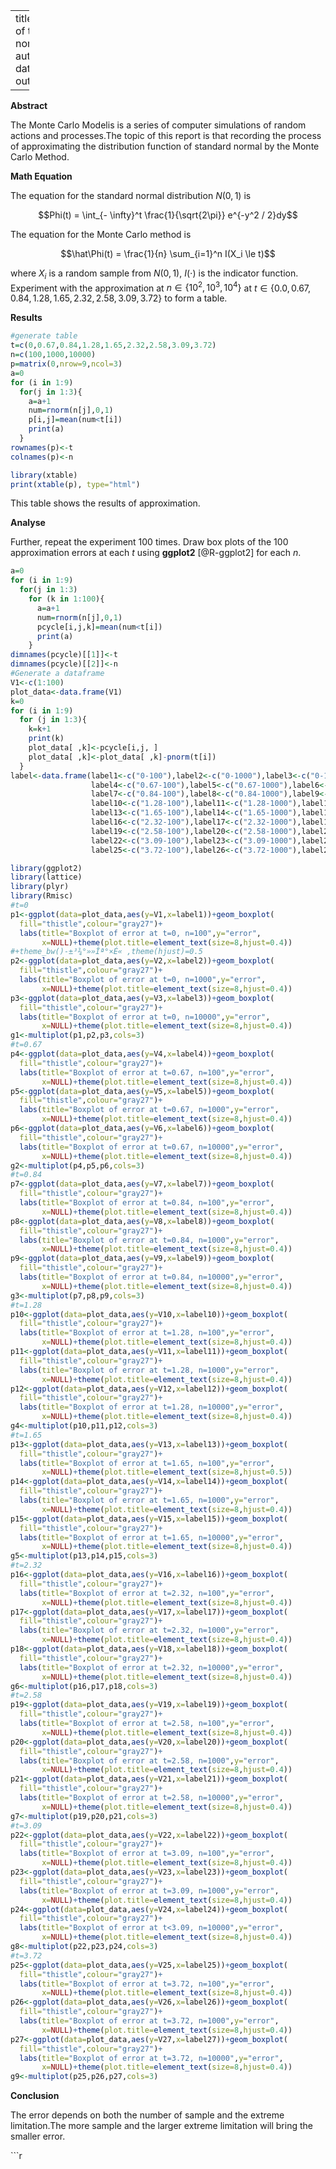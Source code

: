     
---
title: "Approximation of the standard normal distribution"
author: "CXJ2020"
date: "2020/3/27"
output:html_document
  
---



**Abstract**  


The Monte Carlo Modelis is a series of computer simulations of random actions and processes.The topic of this report is that recording the process of approximating the distribution function of standard normal by the Monte Carlo Method.



**Math Equation**


The equation for the standard normal distribution $N(0, 1)$ is 

$$Phi(t) = \int_{- \infty}^t \frac{1}{\sqrt{2\pi}} e^{-y^2 / 2}dy$$

The equation for the Monte Carlo method is 

$$\hat\Phi(t) = \frac{1}{n} \sum_{i=1}^n I(X_i \le t)$$

where $X_i$ is a random sample from $N(0, 1)$, $I(\cdot)$ is the indicator function.
Experiment with the approximation at
$n \in \{10^2, 10^3, 10^4\}$ at
$t \in \{0.0, 0.67, 0.84, 1.28, 1.65, 2.32, 2.58, 3.09, 3.72\}$ to
form a table.




**Results**





```r
#generate table
t=c(0,0.67,0.84,1.28,1.65,2.32,2.58,3.09,3.72)
n=c(100,1000,10000)
p=matrix(0,nrow=9,ncol=3)
a=0
for (i in 1:9)
  for(j in 1:3){
    a=a+1
    num=rnorm(n[j],0,1)
    p[i,j]=mean(num<t[i])
    print(a)
  }
rownames(p)<-t
colnames(p)<-n
```

```r
library(xtable) 
print(xtable(p), type="html")
```
This table shows the results of approximation.



**Analyse** 


Further, repeat the experiment 100 times. Draw box plots of the 100
approximation errors at each $t$ using **ggplot2** [@R-ggplot2] for
each $n$.


```r
a=0
for (i in 1:9)
  for(j in 1:3)
    for (k in 1:100){
      a=a+1
      num=rnorm(n[j],0,1)
      pcycle[i,j,k]=mean(num<t[i])
      print(a)
    }
dimnames(pcycle)[[1]]<-t
dimnames(pcycle)[[2]]<-n
#Generate a dataframe
V1<-c(1:100)
plot_data<-data.frame(V1)
k=0
for (i in 1:9)
  for (j in 1:3){
    k=k+1
    print(k)
    plot_data[ ,k]<-pcycle[i,j, ]
    plot_data[ ,k]<-plot_data[ ,k]-pnorm(t[i])
  }
label<-data.frame(label1<-c("0-100"),label2<-c("0-1000"),label3<-c("0-10000"),
                  label4<-c("0.67-100"),label5<-c("0.67-1000"),label6<-c("0.67-10000"),
                  label7<-c("0.84-100"),label8<-c("0.84-1000"),label9<-c("0.84-10000"),
                  label10<-c("1.28-100"),label11<-c("1.28-1000"),label12<-c("1.28-10000"),
                  label13<-c("1.65-100"),label14<-c("1.65-1000"),label15<-c("1.65-10000"),
                  label16<-c("2.32-100"),label17<-c("2.32-1000"),label18<-c("2.32-10000"),
                  label19<-c("2.58-100"),label20<-c("2.58-1000"),label21<-c("2.58-10000"),
                  label22<-c("3.09-100"),label23<-c("3.09-1000"),label24<-c("3.09-10000"),
                  label25<-c("3.72-100"),label26<-c("3.72-1000"),label27<-c("3.72-10000"))
```


```r
library(ggplot2)
library(lattice)
library(plyr)
library(Rmisc)
#t=0
p1<-ggplot(data=plot_data,aes(y=V1,x=label1))+geom_boxplot(
  fill="thistle",colour="gray27")+
  labs(title="Boxplot of error at t=0, n=100",y="error",
       x=NULL)+theme(plot.title=element_text(size=8,hjust=0.4))
#+theme_bw()-±³¾°»»Îª°×É« ,theme(hjust)=0.5
p2<-ggplot(data=plot_data,aes(y=V2,x=label2))+geom_boxplot(
  fill="thistle",colour="gray27")+
  labs(title="Boxplot of error at t=0, n=1000",y="error",
       x=NULL)+theme(plot.title=element_text(size=8,hjust=0.4))
p3<-ggplot(data=plot_data,aes(y=V3,x=label3))+geom_boxplot(
  fill="thistle",colour="gray27")+
  labs(title="Boxplot of error at t=0, n=10000",y="error",
       x=NULL)+theme(plot.title=element_text(size=8,hjust=0.4))
g1<-multiplot(p1,p2,p3,cols=3)
#t=0.67
p4<-ggplot(data=plot_data,aes(y=V4,x=label4))+geom_boxplot(
  fill="thistle",colour="gray27")+
  labs(title="Boxplot of error at t=0.67, n=100",y="error",
       x=NULL)+theme(plot.title=element_text(size=8,hjust=0.4))
p5<-ggplot(data=plot_data,aes(y=V5,x=label5))+geom_boxplot(
  fill="thistle",colour="gray27")+
  labs(title="Boxplot of error at t=0.67, n=1000",y="error",
       x=NULL)+theme(plot.title=element_text(size=8,hjust=0.4))
p6<-ggplot(data=plot_data,aes(y=V6,x=label6))+geom_boxplot(
  fill="thistle",colour="gray27")+
  labs(title="Boxplot of error at t=0.67, n=10000",y="error",
       x=NULL)+theme(plot.title=element_text(size=8,hjust=0.4))
g2<-multiplot(p4,p5,p6,cols=3)
#t=0.84
p7<-ggplot(data=plot_data,aes(y=V7,x=label7))+geom_boxplot(
  fill="thistle",colour="gray27")+
  labs(title="Boxplot of error at t=0.84, n=100",y="error",
       x=NULL)+theme(plot.title=element_text(size=8,hjust=0.4))
p8<-ggplot(data=plot_data,aes(y=V8,x=label8))+geom_boxplot(
  fill="thistle",colour="gray27")+
  labs(title="Boxplot of error at t=0.84, n=1000",y="error",
       x=NULL)+theme(plot.title=element_text(size=8,hjust=0.4))
p9<-ggplot(data=plot_data,aes(y=V9,x=label9))+geom_boxplot(
  fill="thistle",colour="gray27")+
  labs(title="Boxplot of error at t=0.84, n=10000",y="error",
       x=NULL)+theme(plot.title=element_text(size=8,hjust=0.4))
g3<-multiplot(p7,p8,p9,cols=3)
#t=1.28
p10<-ggplot(data=plot_data,aes(y=V10,x=label10))+geom_boxplot(
  fill="thistle",colour="gray27")+
  labs(title="Boxplot of error at t=1.28, n=100",y="error",
       x=NULL)+theme(plot.title=element_text(size=8,hjust=0.4))
p11<-ggplot(data=plot_data,aes(y=V11,x=label11))+geom_boxplot(
  fill="thistle",colour="gray27")+
  labs(title="Boxplot of error at t=1.28, n=1000",y="error",
       x=NULL)+theme(plot.title=element_text(size=8,hjust=0.4))
p12<-ggplot(data=plot_data,aes(y=V12,x=label12))+geom_boxplot(
  fill="thistle",colour="gray27")+
  labs(title="Boxplot of error at t=1.28, n=10000",y="error",
       x=NULL)+theme(plot.title=element_text(size=8,hjust=0.4))
g4<-multiplot(p10,p11,p12,cols=3)
#t=1.65
p13<-ggplot(data=plot_data,aes(y=V13,x=label13))+geom_boxplot(
  fill="thistle",colour="gray27")+
  labs(title="Boxplot of error at t=1.65, n=100",y="error",
       x=NULL)+theme(plot.title=element_text(size=8,hjust=0.5))
p14<-ggplot(data=plot_data,aes(y=V14,x=label14))+geom_boxplot(
  fill="thistle",colour="gray27")+
  labs(title="Boxplot of error at t=1.65, n=1000",y="error",
       x=NULL)+theme(plot.title=element_text(size=8,hjust=0.4))
p15<-ggplot(data=plot_data,aes(y=V15,x=label15))+geom_boxplot(
  fill="thistle",colour="gray27")+
  labs(title="Boxplot of error at t=1.65, n=10000",y="error",
       x=NULL)+theme(plot.title=element_text(size=8,hjust=0.4))
g5<-multiplot(p13,p14,p15,cols=3)
#t=2.32
p16<-ggplot(data=plot_data,aes(y=V16,x=label16))+geom_boxplot(
  fill="thistle",colour="gray27")+
  labs(title="Boxplot of error at t=2.32, n=100",y="error",
       x=NULL)+theme(plot.title=element_text(size=8,hjust=0.4))
p17<-ggplot(data=plot_data,aes(y=V17,x=label17))+geom_boxplot(
  fill="thistle",colour="gray27")+
  labs(title="Boxplot of error at t=2.32, n=1000",y="error",
       x=NULL)+theme(plot.title=element_text(size=8,hjust=0.4))
p18<-ggplot(data=plot_data,aes(y=V18,x=label18))+geom_boxplot(
  fill="thistle",colour="gray27")+
  labs(title="Boxplot of error at t=2.32, n=10000",y="error",
       x=NULL)+theme(plot.title=element_text(size=8,hjust=0.4))
g6<-multiplot(p16,p17,p18,cols=3)
#t=2.58
p19<-ggplot(data=plot_data,aes(y=V19,x=label19))+geom_boxplot(
  fill="thistle",colour="gray27")+
  labs(title="Boxplot of error at t=2.58, n=100",y="error",
       x=NULL)+theme(plot.title=element_text(size=8,hjust=0.4))
p20<-ggplot(data=plot_data,aes(y=V20,x=label20))+geom_boxplot(
  fill="thistle",colour="gray27")+
  labs(title="Boxplot of error at t=2.58, n=1000",y="error",
       x=NULL)+theme(plot.title=element_text(size=8,hjust=0.4))
p21<-ggplot(data=plot_data,aes(y=V21,x=label21))+geom_boxplot(
  fill="thistle",colour="gray27")+
  labs(title="Boxplot of error at t=2.58, n=10000",y="error",
       x=NULL)+theme(plot.title=element_text(size=8,hjust=0.4))
g7<-multiplot(p19,p20,p21,cols=3)
#t=3.09
p22<-ggplot(data=plot_data,aes(y=V22,x=label22))+geom_boxplot(
  fill="thistle",colour="gray27")+
  labs(title="Boxplot of error at t=3.09, n=100",y="error",
       x=NULL)+theme(plot.title=element_text(size=8,hjust=0.4))
p23<-ggplot(data=plot_data,aes(y=V23,x=label23))+geom_boxplot(
  fill="thistle",colour="gray27")+
  labs(title="Boxplot of error at t=3.09, n=1000",y="error",
       x=NULL)+theme(plot.title=element_text(size=8,hjust=0.4))
p24<-ggplot(data=plot_data,aes(y=V24,x=label24))+geom_boxplot(
  fill="thistle",colour="gray27")+
  labs(title="Boxplot of error at t<3.09, n=10000",y="error",
       x=NULL)+theme(plot.title=element_text(size=8,hjust=0.4))
g8<-multiplot(p22,p23,p24,cols=3)
#t=3.72
p25<-ggplot(data=plot_data,aes(y=V25,x=label25))+geom_boxplot(
  fill="thistle",colour="gray27")+
  labs(title="Boxplot of error at t=3.72, n=100",y="error",
       x=NULL)+theme(plot.title=element_text(size=8,hjust=0.4))
p26<-ggplot(data=plot_data,aes(y=V26,x=label26))+geom_boxplot(
  fill="thistle",colour="gray27")+
  labs(title="Boxplot of error at t=3.72, n=1000",y="error",
       x=NULL)+theme(plot.title=element_text(size=8,hjust=0.4))
p27<-ggplot(data=plot_data,aes(y=V27,x=label27))+geom_boxplot(
  fill="thistle",colour="gray27")+
  labs(title="Boxplot of error at t=3.72, n=10000",y="error",
       x=NULL)+theme(plot.title=element_text(size=8,hjust=0.4))
g9<-multiplot(p25,p26,p27,cols=3)
```


**Conclusion**



The error depends on both the number of sample and the extreme limitation.The more sample and the larger extreme limitation will bring the smaller error.



```r
